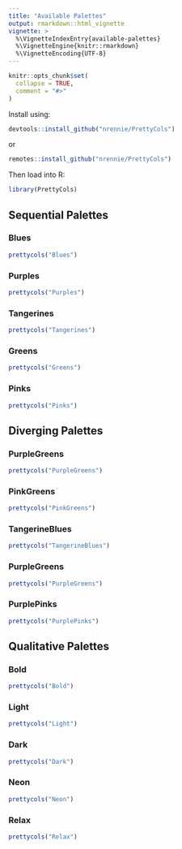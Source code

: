 ```yaml
---
title: "Available Palettes"
output: rmarkdown::html_vignette
vignette: >
  %\VignetteIndexEntry{available-palettes}
  %\VignetteEngine{knitr::rmarkdown}
  %\VignetteEncoding{UTF-8}
---
```


```r
knitr::opts_chunk$set(
  collapse = TRUE,
  comment = "#>"
)
```

Install using:
``` r
devtools::install_github("nrennie/PrettyCols")
```
or
``` r
remotes::install_github("nrennie/PrettyCols")
```

Then load into R:
```r
library(PrettyCols)
```

## Sequential Palettes

### Blues
```r
prettycols("Blues")
```

### Purples
```r
prettycols("Purples")
```

### Tangerines
```r
prettycols("Tangerines")
```

### Greens
```r
prettycols("Greens")
```

### Pinks
```r
prettycols("Pinks")
```

## Diverging Palettes

### PurpleGreens
```r
prettycols("PurpleGreens")
```

### PinkGreens
```r
prettycols("PinkGreens")
```

### TangerineBlues
```r
prettycols("TangerineBlues")
```

### PurpleGreens
```r
prettycols("PurpleGreens")
```

### PurplePinks
```r
prettycols("PurplePinks")
```

## Qualitative Palettes

### Bold
```r
prettycols("Bold")
```

### Light
```r
prettycols("Light")
```

### Dark
```r
prettycols("Dark")
```

### Neon
```r
prettycols("Neon")
```

### Relax
```r
prettycols("Relax")
```
